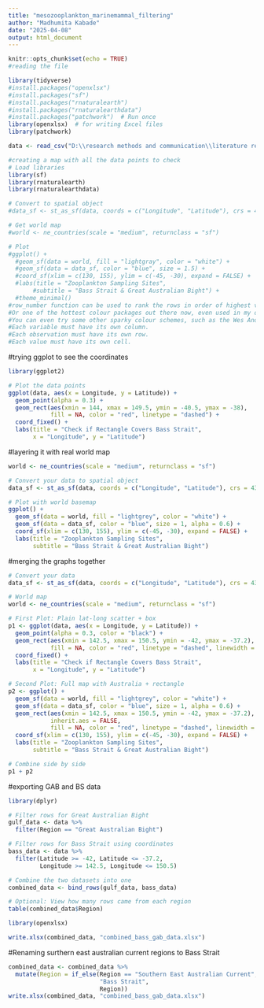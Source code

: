 ```yaml
---
title: "mesozooplankton_marinemammal_filtering"
author: "Madhumita Kabade"
date: "2025-04-08"
output: html_document
---
```


```r
knitr::opts_chunk$set(echo = TRUE)
#reading the file

library(tidyverse)
#install.packages("openxlsx")
#install.packages("sf")
#install.packages("rnaturalearth")
#install.packages("rnaturalearthdata")
#install.packages("patchwork")  # Run once
library(openxlsx)  # for writing Excel files
library(patchwork)

data <- read_csv("D:\\research methods and communication\\literature review for cruise work\\IMOS_-_Zooplankton_Abundance_and_Biomass_Index_(CPR)-raw_data 2007-2024.csv")


```


```r

#creating a map with all the data points to check
# Load libraries
library(sf)
library(rnaturalearth)
library(rnaturalearthdata)

# Convert to spatial object
#data_sf <- st_as_sf(data, coords = c("Longitude", "Latitude"), crs = 4326)

# Get world map
#world <- ne_countries(scale = "medium", returnclass = "sf")

# Plot
#ggplot() +
  #geom_sf(data = world, fill = "lightgray", color = "white") +
  #geom_sf(data = data_sf, color = "blue", size = 1.5) +
  #coord_sf(xlim = c(130, 155), ylim = c(-45, -30), expand = FALSE) +
  #labs(title = "Zooplankton Sampling Sites",
       #subtitle = "Bass Strait & Great Australian Bight") +
  #theme_minimal()
#row_number function can be used to rank the rows in order of highest value in the specific column
#Or one of the hottest colour packages out there now, even used in my own published work, the viridis colour scheme. Once you’ve tried this one you’ll start to see it everywhere!
#You can even try some other sparky colour schemes, such as the Wes Anderson colour palette. Essential for those who love The Life Aquatic and other Wes Anderson films.
#Each variable must have its own column.
#Each observation must have its own row.
#Each value must have its own cell.

```

#trying ggplot to see the coordinates

```r
library(ggplot2)

# Plot the data points
ggplot(data, aes(x = Longitude, y = Latitude)) +
  geom_point(alpha = 0.3) +
  geom_rect(aes(xmin = 144, xmax = 149.5, ymin = -40.5, ymax = -38),
            fill = NA, color = "red", linetype = "dashed") +
  coord_fixed() +
  labs(title = "Check if Rectangle Covers Bass Strait",
       x = "Longitude", y = "Latitude")


```
#layering it with real world map

```r
world <- ne_countries(scale = "medium", returnclass = "sf")

# Convert your data to spatial object
data_sf <- st_as_sf(data, coords = c("Longitude", "Latitude"), crs = 4326)

# Plot with world basemap
ggplot() +
  geom_sf(data = world, fill = "lightgrey", color = "white") +
  geom_sf(data = data_sf, color = "blue", size = 1, alpha = 0.6) +
  coord_sf(xlim = c(130, 155), ylim = c(-45, -30), expand = FALSE) +
  labs(title = "Zooplankton Sampling Sites",
       subtitle = "Bass Strait & Great Australian Bight") 

```


#merging the graphs together

```r

# Convert your data
data_sf <- st_as_sf(data, coords = c("Longitude", "Latitude"), crs = 4326)

# World map
world <- ne_countries(scale = "medium", returnclass = "sf")

# First Plot: Plain lat-long scatter + box
p1 <- ggplot(data, aes(x = Longitude, y = Latitude)) +
  geom_point(alpha = 0.3, color = "black") +
  geom_rect(aes(xmin = 142.5, xmax = 150.5, ymin = -42, ymax = -37.2),
            fill = NA, color = "red", linetype = "dashed", linewidth = 1) +
  coord_fixed() +
  labs(title = "Check if Rectangle Covers Bass Strait",
       x = "Longitude", y = "Latitude")

# Second Plot: Full map with Australia + rectangle
p2 <- ggplot() +
  geom_sf(data = world, fill = "lightgrey", color = "white") +
  geom_sf(data = data_sf, color = "blue", size = 1, alpha = 0.6) +
  geom_rect(aes(xmin = 142.5, xmax = 150.5, ymin = -42, ymax = -37.2),
            inherit.aes = FALSE,
            fill = NA, color = "red", linetype = "dashed", linewidth = 1) +
  coord_sf(xlim = c(130, 155), ylim = c(-45, -30), expand = FALSE) +
  labs(title = "Zooplankton Sampling Sites",
       subtitle = "Bass Strait & Great Australian Bight")

# Combine side by side
p1 + p2

```

#exporting GAB and BS data

```r
library(dplyr)

# Filter rows for Great Australian Bight
gulf_data <- data %>%
  filter(Region == "Great Australian Bight")

# Filter rows for Bass Strait using coordinates
bass_data <- data %>%
  filter(Latitude >= -42, Latitude <= -37.2,
         Longitude >= 142.5, Longitude <= 150.5)

# Combine the two datasets into one
combined_data <- bind_rows(gulf_data, bass_data)

# Optional: View how many rows came from each region
table(combined_data$Region)

library(openxlsx)

write.xlsx(combined_data, "combined_bass_gab_data.xlsx")

```

#Renaming surthern east australian current regions to Bass Strait

```r
combined_data <- combined_data %>%
  mutate(Region = if_else(Region == "Southern East Australian Current", 
                          "Bass Strait", 
                          Region))
write.xlsx(combined_data, "combined_bass_gab_data.xlsx")
  
```




